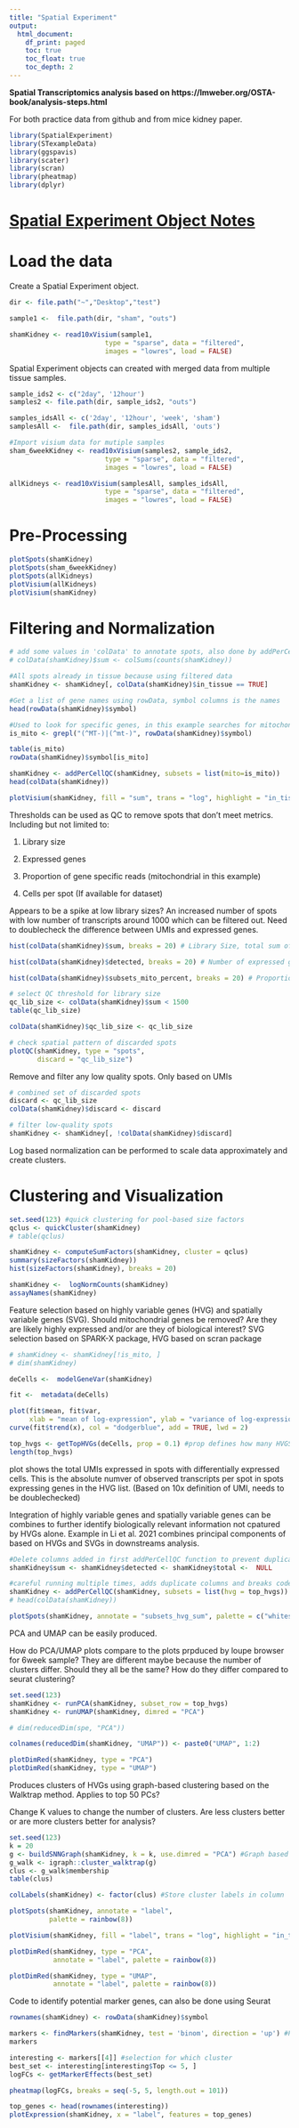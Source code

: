 ```yaml
---
title: "Spatial Experiment"
output:
  html_document:
    df_print: paged
    toc: true
    toc_float: true
    toc_depth: 2
---
```


**Spatial Transcriptomics analysis based on https://lmweber.org/OSTA-book/analysis-steps.html**

For both practice data from github and from mice kidney paper.

```r
library(SpatialExperiment)
library(STexampleData)
library(ggspavis)
library(scater)
library(scran)
library(pheatmap)
library(dplyr)

```

# [Spatial Experiment Object Notes](SpatialVis.html)

# Load the data

Create a Spatial Experiment object.
```r

dir <- file.path("~","Desktop","test")

sample1 <-  file.path(dir, "sham", "outs")

shamKidney <- read10xVisium(sample1,
                        type = "sparse", data = "filtered",
                        images = "lowres", load = FALSE)

```

Spatial Experiment objects can created with merged data from multiple tissue samples.
``` r
sample_ids2 <- c("2day", '12hour')
samples2 <- file.path(dir, sample_ids2, "outs")

samples_idsAll <- c('2day', '12hour', 'week', 'sham')
samplesAll <-  file.path(dir, samples_idsAll, 'outs')

#Import visium data for mutiple samples
sham_6weekKidney <- read10xVisium(samples2, sample_ids2,
                        type = "sparse", data = "filtered",
                        images = "lowres", load = FALSE)

allKidneys <- read10xVisium(samplesAll, samples_idsAll,
                        type = "sparse", data = "filtered",
                        images = "lowres", load = FALSE)

```

# Pre-Processing

```r
plotSpots(shamKidney)
plotSpots(sham_6weekKidney)
plotSpots(allKidneys)
plotVisium(allKidneys)
plotVisium(shamKidney)
```

# Filtering and Normalization

```r
# add some values in 'colData' to annotate spots, also done by addPerCellQC function, 
# colData(shamKidney)$sum <- colSums(counts(shamKidney))

#All spots already in tissue because using filtered data
shamKidney <- shamKidney[, colData(shamKidney)$in_tissue == TRUE]

#Get a list of gene names using rowData, symbol columns is the names
head(rowData(shamKidney)$symbol)

#Used to look for specific genes, in this example searches for mitochondrial genes
is_mito <- grepl("(^MT-)|(^mt-)", rowData(shamKidney)$symbol) 

table(is_mito)
rowData(shamKidney)$symbol[is_mito]

shamKidney <- addPerCellQC(shamKidney, subsets = list(mito=is_mito))
head(colData(shamKidney))

plotVisium(shamKidney, fill = "sum", trans = "log", highlight = "in_tissue")

```

Thresholds can be used as QC to remove spots that don't meet metrics. Including but not limited to:

1. Library size

2. Expressed genes

3. Proportion of gene specific reads (mitochondrial in this example)

4. Cells per spot (If available for dataset)

Appears to be a spike at low library sizes? An increased number of spots with low number of transcripts around 1000 which can be filtered out. Need to doublecheck the difference between UMIs and expressed genes. 

```r
hist(colData(shamKidney)$sum, breaks = 20) # Library Size, total sum of UMI counts per spot (included in sum column)

hist(colData(shamKidney)$detected, breaks = 20) # Number of expressed genes per spot (detected column)

hist(colData(shamKidney)$subsets_mito_percent, breaks = 20) # Proportion of mitochondrial genes per spot

# select QC threshold for library size
qc_lib_size <- colData(shamKidney)$sum < 1500
table(qc_lib_size)

colData(shamKidney)$qc_lib_size <- qc_lib_size

# check spatial pattern of discarded spots
plotQC(shamKidney, type = "spots", 
       discard = "qc_lib_size")
```

Remove and filter any low quality spots. Only based on UMIs 

```r
# combined set of discarded spots
discard <- qc_lib_size
colData(shamKidney)$discard <- discard

# filter low-quality spots
shamKidney <- shamKidney[, !colData(shamKidney)$discard]

```
Log based normalization can be performed to scale data approximately and create clusters.

# Clustering and Visualization

``` r
set.seed(123) #quick clustering for pool-based size factors
qclus <- quickCluster(shamKidney)
# table(qclus)

shamKidney <- computeSumFactors(shamKidney, cluster = qclus)
summary(sizeFactors(shamKidney))
hist(sizeFactors(shamKidney), breaks = 20)

shamKidney <-  logNormCounts(shamKidney)
assayNames(shamKidney)
```
Feature selection based on highly variable genes (HVG) and spatially variable genes (SVG).
Should mitochondrial genes be removed? Are they are likely highly expressed and/or are they of biological interest?
SVG selection based on SPARK-X package, HVG based on scran package

``` r
# shamKidney <- shamKidney[!is_mito, ]
# dim(shamKidney)

deCells <-  modelGeneVar(shamKidney)

fit <-  metadata(deCells)

plot(fit$mean, fit$var, 
     xlab = "mean of log-expression", ylab = "variance of log-expression")
curve(fit$trend(x), col = "dodgerblue", add = TRUE, lwd = 2)

top_hvgs <- getTopHVGs(deCells, prop = 0.1) #prop defines how many HVGS are wanted, 0.1 returns top 10% of genes
length(top_hvgs)
```
plot shows the total UMIs expressed in spots with differentially expressed cells. This is the absolute numver of observed transcripts per spot in spots expressing genes in the HVG list. (Based on 10x definition of UMI, needs to be doublechecked)

Integration of highly variable genes and spatially variable genes can be combines to further identify biologically relevant information not cpatured by HVGs alone. Example in Li et al. 2021 combines principal components of based on HVGs and SVGs in downstreams analysis. 

```r
#Delete columns added in first addPerCellQC function to prevent duplicate columns
shamKidney$sum <- shamKidney$detected <- shamKidney$total <-  NULL

#careful running multiple times, adds duplicate columns and breaks code.
shamKidney <- addPerCellQC(shamKidney, subsets = list(hvg = top_hvgs))
# head(colData(shamKidney))

plotSpots(shamKidney, annotate = "subsets_hvg_sum", palette = c("whitesmoke", "red4"))


```

PCA and UMAP can be easily produced.

How do PCA/UMAP plots compare to the plots prpduced by loupe browser for 6week sample?
They are different maybe because the number of clusters differ. Should they all be the same? How do they differ compared to seurat clustering?


```r
set.seed(123)
shamKidney <- runPCA(shamKidney, subset_row = top_hvgs)
shamKidney <- runUMAP(shamKidney, dimred = "PCA")

# dim(reducedDim(spe, "PCA"))

colnames(reducedDim(shamKidney, "UMAP")) <- paste0("UMAP", 1:2)

plotDimRed(shamKidney, type = "PCA")
plotDimRed(shamKidney, type = "UMAP")

```

Produces clusters of HVGs using graph-based clustering based on the Walktrap method. Applies to top 50 PCs?

Change K values to change the number of clusters. Are less clusters better or are more clusters better for analysis?

```r
set.seed(123)
k = 20
g <- buildSNNGraph(shamKidney, k = k, use.dimred = "PCA") #Graph based clustering
g_walk <- igraph::cluster_walktrap(g)
clus <- g_walk$membership
table(clus)

colLabels(shamKidney) <- factor(clus) #Store cluster labels in column 'label' in colData

plotSpots(shamKidney, annotate = "label",
          palette = rainbow(8))

plotVisium(shamKidney, fill = "label", trans = "log", highlight = "in_tissue", palette = rainbow(8))

plotDimRed(shamKidney, type = "PCA",
           annotate = "label", palette = rainbow(8))

plotDimRed(shamKidney, type = "UMAP",
           annotate = "label", palette = rainbow(8))
```

Code to identify potential marker genes, can also be done using Seurat

``` r
rownames(shamKidney) <- rowData(shamKidney)$symbol

markers <- findMarkers(shamKidney, test = 'binom', direction = 'up') #Produces list of clusters equal to clusters from graph based
markers

interesting <- markers[[4]] #selection for which cluster
best_set <- interesting[interesting$Top <= 5, ]
logFCs <- getMarkerEffects(best_set)

pheatmap(logFCs, breaks = seq(-5, 5, length.out = 101))

top_genes <- head(rownames(interesting))
plotExpression(shamKidney, x = "label", features = top_genes)

```

